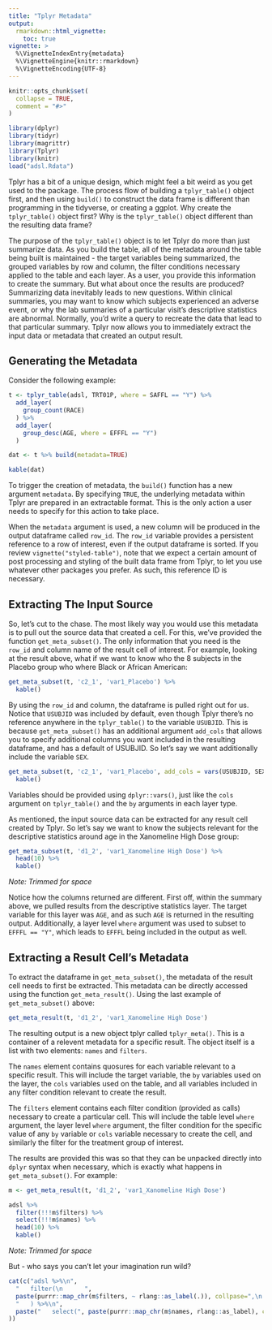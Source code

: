 ```yaml
---
title: "Tplyr Metadata"
output: 
  rmarkdown::html_vignette:
    toc: true
vignette: >
  %\VignetteIndexEntry{metadata}
  %\VignetteEngine{knitr::rmarkdown}
  %\VignetteEncoding{UTF-8}
---
```


```r
knitr::opts_chunk$set(
  collapse = TRUE,
  comment = "#>"
)
```

```r
library(dplyr)
library(tidyr)
library(magrittr)
library(Tplyr)
library(knitr)
load("adsl.Rdata")
```

Tplyr has a bit of a unique design, which might feel a bit weird as you get used to the package. The process flow of building a `tplyr_table()` object first, and then using `build()` to construct the data frame is different than programming in the tidyverse, or creating a ggplot. Why create the `tplyr_table()` object first? Why is the `tplyr_table()` object different than the resulting data frame?

The purpose of the `tplyr_table()` object is to let Tplyr do more than just summarize data. As you build the table, all of the metadata around the table being built is maintained - the target variables being summarized, the grouped variables by row and column, the filter conditions necessary applied to the table and each layer. As a user, you provide this information to create the summary. But what about once the results are produced? Summarizing data inevitably leads to new questions. Within clinical summaries, you may want to know which subjects experienced an adverse event, or why the lab summaries of a particular visit's descriptive statistics are abnormal. Normally, you'd write a query to recreate the data that lead to that particular summary. Tplyr now allows you to immediately extract the input data or metadata that created an output result. 

## Generating the Metadata

Consider the following example:

```r
t <- tplyr_table(adsl, TRT01P, where = SAFFL == "Y") %>% 
  add_layer(
    group_count(RACE)
  ) %>% 
  add_layer(
    group_desc(AGE, where = EFFFL == "Y")
  )

dat <- t %>% build(metadata=TRUE)

kable(dat)
```

To trigger the creation of metadata, the `build()` function has a new argument `metadata`. By specifying `TRUE`, the underlying metadata within Tplyr are prepared in an extractable format. This is the only action a user needs to specify for this action to take place. 

When the `metadata` argument is used, a new column will be produced in the output dataframe called `row_id`. The `row_id` variable provides a persistent reference to a row of interest, even if the output dataframe is sorted. If you review `vignette("styled-table")`, note that we expect a certain amount of post processing and styling of the built data frame from Tplyr, to let you use whatever other packages you prefer. As such, this reference ID is necessary.

## Extracting The Input Source

So, let's cut to the chase. The most likely way you would use this metadata is to pull out the source data that created a cell. For this, we've provided the function `get_meta_subset()`. The only information that you need is the `row_id` and column name of the result cell of interest. For example, looking at the result above, what if we want to know who the 8 subjects in the Placebo group who where Black or African American:

```r
get_meta_subset(t, 'c2_1', 'var1_Placebo') %>% 
  kable()
```

By using the `row_id` and column, the dataframe is pulled right out for us. Notice that `USUBJID` was included by default, even though Tplyr there's no reference anywhere in the `tplyr_table()` to the variable `USUBJID`. This is because `get_meta_subset()` has an additional argument `add_cols` that allows you to specify additional columns you want included in the resulting dataframe, and has a default of USUBJID. So let's say we want additionally include the variable `SEX`.

```r
get_meta_subset(t, 'c2_1', 'var1_Placebo', add_cols = vars(USUBJID, SEX)) %>% 
  kable()
```

Variables should be provided using `dplyr::vars()`, just like the `cols` argument on `tplyr_table()` and the `by` arguments in each layer type. 

As mentioned, the input source data can be extracted for any result cell created by Tplyr. So let's say we want to know the subjects relevant for the descriptive statistics around age in the Xanomeline High Dose group:

```r
get_meta_subset(t, 'd1_2', 'var1_Xanomeline High Dose') %>% 
  head(10) %>% 
  kable()
```

_Note: Trimmed for space_

Notice how the columns returned are different. First off, within the summary above, we pulled results from the descriptive statistics layer. The target variable for this layer was `AGE`, and as such `AGE` is returned in the resulting output. Additionally, a layer level `where` argument was used to subset to `EFFFL == "Y"`, which leads to `EFFFL` being included in the output as well.

## Extracting a Result Cell's Metadata

To extract the dataframe in `get_meta_subset()`, the metadata of the result cell needs to first be extracted. This metadata can be directly accessed using the function `get_meta_result()`. Using the last example of `get_meta_subset()` above:

```r
get_meta_result(t, 'd1_2', 'var1_Xanomeline High Dose')
```

The resulting output is a new object tplyr called `tplyr_meta()`. This is a container of a relevent metadata for a specific result. The object itself is a list with two elements: `names` and `filters`.

The `names` element contains quosures for each variable relevant to a specific result. This will include the target variable, the `by` variables used on the layer, the `cols` variables used on the table, and all variables included in any filter condition relevant to create the result.

The `filters` element contains each filter condition (provided as calls) necessary to create a particular cell. This will include the table level `where` argument, the layer level `where` argument, the filter condition for the specific value of any `by` variable or `cols` variable necessary to create the cell, and similarly the filter for the treatment group of interest.

The results are provided this was so that they can be unpacked directly into `dplyr` syntax when necessary, which is exactly what happens in `get_meta_subset()`. For example:

```r
m <- get_meta_result(t, 'd1_2', 'var1_Xanomeline High Dose')

adsl %>% 
  filter(!!!m$filters) %>% 
  select(!!!m$names) %>% 
  head(10) %>% 
  kable()
```

_Note: Trimmed for space_

But - who says you can't let your imagination run wild? 

```r
cat(c("adsl %>%\n",
  "   filter(\n      ",
  paste(purrr::map_chr(m$filters, ~ rlang::as_label(.)), collpase=",\n      "),
  "   ) %>%\n",
  paste("   select(", paste(purrr::map_chr(m$names, rlang::as_label), collapse=", "), ")", sep="")
))
```
